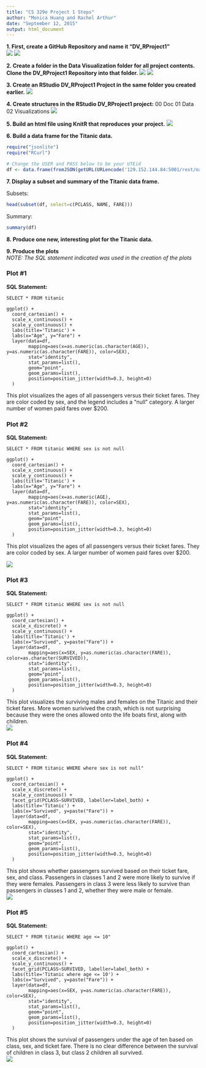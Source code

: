 ```yaml
---
title: "CS 329e Project 1 Steps"
author: "Monica Huang and Rachel Arthur"
date: "September 12, 2015"
output: html_document
---
```

**1. First, create a GitHub Repository and name it "DV_RProject1"**  
![](./Step1.png)
![](./Step2.png)

**2. Create a folder in the Data Visualization folder for all project contents. Clone the DV_RProject1 Repository into that folder.**
![](./Step3.png)
![](./Step4.png)

**3. Create an RStudio DV_RProject1 Project in the same folder you created earlier.**
![](./Step6.png)

**4. Create structures in the RStudio DV_RProject1 project:**
    00 Doc
    01 Data
    02 Visualizations
![](./Step7.png)

**5. Build an html file using KnitR that reproduces your project.**
![](./Step8.png)

**6. Build a data frame for the Titanic data.**

```r
require("jsonlite")
require("RCurl")
```
``` r
# Change the USER and PASS below to be your UTEid
df <- data.frame(fromJSON(getURL(URLencode('129.152.144.84:5001/rest/native/?query="select * from titanic where sex is not null"'),httpheader=c(DB='jdbc:oracle:thin:@129.152.144.84:1521/PDBF15DV.usuniversi01134.oraclecloud.internal', USER='cs329e_mh42375', PASS='orcl_mh42375', MODE='native_mode', MODEL='model', returnDimensions = 'False', returnFor = 'JSON'), verbose = TRUE), ))
```

**7. Display a subset and summary of the Titanic data frame.** 

Subsets:  
```r
head(subset(df, select=c(PCLASS, NAME, FARE)))
```
Summary:
```r
summary(df)
```

**8. Produce one new, interesting plot for the Titanic data.**

**9. Produce the plots**  
*NOTE: The SQL statement indicated was used in the creation of the plots*  

### Plot #1 ###
**SQL Statement:**  
```
SELECT * FROM titanic
```  
```
ggplot() + 
  coord_cartesian() + 
  scale_x_continuous() +
  scale_y_continuous() +
  labs(title='Titanic') +
  labs(x="Age", y="Fare") +
  layer(data=df, 
        mapping=aes(x=as.numeric(as.character(AGE)), y=as.numeric(as.character(FARE)), color=SEX), 
        stat="identity", 
        stat_params=list(), 
        geom="point",
        geom_params=list(), 
        position=position_jitter(width=0.3, height=0)
  )
```
This plot visualizes the ages of all passengers versus their ticket fares. They are color coded by sex, and the legend includes a "null" category. A larger number of women paid fares over $200. 

### Plot #2 ###      
**SQL Statement:**  
```
SELECT * FROM titanic WHERE sex is not null
```  
```
ggplot() + 
  coord_cartesian() + 
  scale_x_continuous() +
  scale_y_continuous() +
  labs(title='Titanic') +
  labs(x="Age", y="Fare") +
  layer(data=df, 
        mapping=aes(x=as.numeric(AGE), y=as.numeric(as.character(FARE)), color=SEX), 
        stat="identity", 
        stat_params=list(), 
        geom="point",
        geom_params=list(), 
        position=position_jitter(width=0.3, height=0)
  )  
```
  
This plot visualizes the ages of all passengers versus their ticket fares. They are color coded by sex. A larger number of women paid fares over $200.  
  
![](../02 Visualizations/Plot2.png)

### Plot #3 ###  

**SQL Statement:**  
```
SELECT * FROM titanic WHERE sex is not null
```  
```
ggplot() + 
  coord_cartesian() + 
  scale_x_discrete() +
  scale_y_continuous() +
  labs(title='Titanic') +
  labs(x="Survived", y=paste("Fare")) +
  layer(data=df, 
        mapping=aes(x=SEX, y=as.numeric(as.character(FARE)), color=as.character(SURVIVED)), 
        stat="identity", 
        stat_params=list(), 
        geom="point",
        geom_params=list(), 
        position=position_jitter(width=0.3, height=0)
  )
```
This plot visualizes the surviving males and females on the Titanic and their ticket fares. More women surivived the crash, which is not surprising because they were the ones allowed onto the life boats first, along with children.  
![](../02 Visualizations/Plot3.png)
  
### Plot #4 ### 

**SQL Statement:**   
```
SELECT * FROM titanic WHERE where sex is not null"
```  
```
ggplot() + 
  coord_cartesian() + 
  scale_x_discrete() +
  scale_y_continuous() +
  facet_grid(PCLASS~SURVIVED, labeller=label_both) +
  labs(title='Titanic') +
  labs(x="Survived", y=paste("Fare")) +
  layer(data=df, 
        mapping=aes(x=SEX, y=as.numeric(as.character(FARE)), color=SEX), 
        stat="identity", 
        stat_params=list(), 
        geom="point",
        geom_params=list(), 
        position=position_jitter(width=0.3, height=0)
  )
```  
This plot shows whether passengers survived based on their ticket fare, sex, and class. Passengers in classes 1 and 2 were more likely to survive if they were females. Passengers in class 3 were less likely to survive than passengers in classes 1 and 2, whether they were male or female.  
![](../02 Visualizations/Plot4.png)
  
### Plot #5 ### 

**SQL Statement:**  
```
SELECT * FROM titanic WHERE age <= 10"
```  
```
ggplot() + 
  coord_cartesian() + 
  scale_x_discrete() +
  scale_y_continuous() +
  facet_grid(PCLASS~SURVIVED, labeller=label_both) +
  labs(title='Titanic where age <= 10') +
  labs(x="Survived", y=paste("Fare")) +
  layer(data=df, 
        mapping=aes(x=SEX, y=as.numeric(as.character(FARE)), color=SEX), 
        stat="identity", 
        stat_params=list(), 
        geom="point",
        geom_params=list(), 
        position=position_jitter(width=0.3, height=0)
  )
```  
This plot shows the survival of passengers under the age of ten based on class, sex, and ticket fare. There is no clear difference between the survival of children in class 3, but class 2 children all survived.    
![](../02 Visualizations/Plot5.png)
